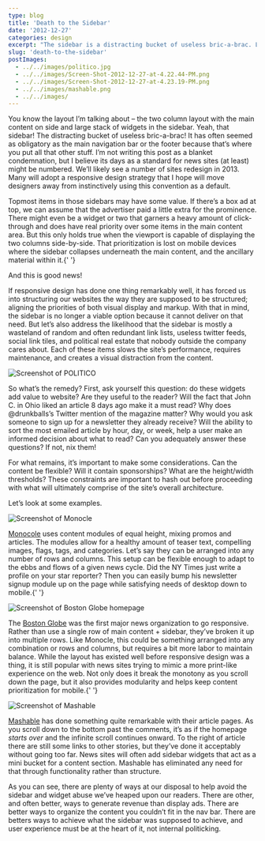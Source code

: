 ```yaml
---
type: blog
title: 'Death to the Sidebar'
date: '2012-12-27'
categories: design
excerpt: "The sidebar is a distracting bucket of useless bric-a-brac. Let's explore ways to not use it."
slug: 'death-to-the-sidebar'
postImages:
  - ../../images/politico.jpg
  - ../../images/Screen-Shot-2012-12-27-at-4.22.44-PM.png
  - ../../images/Screen-Shot-2012-12-27-at-4.23.19-PM.png
  - ../../images/mashable.png
  - ../../images/
---
```


<p>
  You know the layout I’m talking about – the two column layout with the main
  content on side and large stack of widgets in the sidebar. Yeah, that sidebar!
  The distracting bucket of useless bric-a-brac! It has often seemed as
  obligatory as the main navigation bar or the footer because that’s where you
  put all that other stuff. I’m not writing this post as a blanket condemnation,
  but I believe its days as a standard for news sites (at least) might be
  numbered. We’ll likely see a number of sites redesign in 2013. Many will adopt
  a responsive design strategy that I hope will move designers away from
  instinctively using this convention as a default.
</p>

<p>
  Topmost items in those sidebars may have some value. If there’s a box ad at
  top, we can assume that the advertiser paid a little extra for the prominence.
  There might even be a widget or two that garners a heavy amount of
  click-through and does have real priority over some items in the main content
  area. But this only holds true when the viewport is capable of displaying the
  two columns side-by-side. That prioritization is lost on mobile devices where
  the sidebar collapses underneath the main content, and the ancillary material
  within it.{' '}
</p>

<p>And this is good news!</p>

<p>
  If responsive design has done one thing remarkably well, it has forced us into
  structuring our websites the way they are supposed to be structured; aligning
  the priorities of both visual display and markup. With that in mind, the
  sidebar is no longer a viable option because it cannot deliver on that need.
  But let’s also address the likelihood that the sidebar is mostly a wasteland
  of random and often redundant link lists, useless twitter feeds, social link
  tiles, and political real estate that nobody outside the company cares about.
  Each of these items slows the site’s performance, requires maintenance, and
  creates a visual distraction from the content.
</p>

<Image
  src={props.data.mdx.frontmatter.postImages[0]}
  alt="Screenshot of POLITICO"
  caption="Throwing myself under the bus here. I am calling attention to things I
    always wanted to fix, but wasn’t unable to."
/>

<p>
  So what’s the remedy? First, ask yourself this question: do these widgets add
  value to website? Are they useful to the reader? Will the fact that John C. in
  Ohio liked an article 8 days ago make it a must read? Why does @drunkballs’s
  Twitter mention of the magazine matter? Why would you ask someone to sign up
  for a newsletter they already receive? Will the ability to sort the most
  emailed article by hour, day, or week, help a user make an informed decision
  about what to read? Can you adequately answer these questions? If not, nix
  them!
</p>

<p>
  For what remains, it’s important to make some considerations. Can the content
  be flexible? Will it contain sponsorships? What are the height/width
  thresholds? These constraints are important to hash out before proceeding with
  what will ultimately comprise of the site’s overall architecture.
</p>

<p>Let’s look at some examples.</p>

<Image
  src={props.data.mdx.frontmatter.postImages[1]}
  alt="Screenshot of Monocle"
  caption="Monocle"
/>

<p>
  <a href="http://monocle.com/">Monocole</a> uses content modules of equal
  height, mixing promos and articles. The modules allow for a healthy amount of
  teaser text, compelling images, flags, tags, and categories. Let’s say they
  can be arranged into any number of rows and columns. This setup can be
  flexible enough to adapt to the ebbs and flows of a given news cycle. Did the
  NY Times just write a profile on your star reporter? Then you can easily bump
  his newsletter signup module up on the page while satisfying needs of desktop
  down to mobile.{' '}
</p>

<Image
  src={props.data.mdx.frontmatter.postImages[2]}
  alt="Screenshot of Boston Globe homepage"
  caption="Boston Globe"
/>

<p>
  The <a href="http://bostonglobe.com">Boston Globe</a> was the first major news
  organization to go responsive. Rather than use a single row of main content +
  sidebar, they’ve broken it up into multiple rows. Like Monocle, this could be
  something arranged into any combination or rows and columns, but requires a
  bit more labor to maintain balance. While the layout has existed well before
  responsive design was a thing, it is still popular with news sites trying to
  mimic a more print-like experience on the web. Not only does it break the
  monotony as you scroll down the page, but it also provides modularity and
  helps keep content prioritization for mobile.{' '}
</p>

<Image
  src={props.data.mdx.frontmatter.postImages[3]}
  alt="Screenshot of Mashable"
  caption="Mashable"
/>

<p>
  <a href="http://mashable.com">Mashable</a> has done something quite remarkable
  with their article pages. As you scroll down to the bottom past the comments,
  it’s as if the homepage <em>starts over</em> and the infinite scroll continues
  onward. To the right of article there are still some links to other stories,
  but they’ve done it acceptably without going too far. News sites will often
  add sidebar widgets that act as a mini bucket for a content section. Mashable
  has eliminated any need for that through functionality rather than structure.
</p>

<p>
  As you can see, there are plenty of ways at our disposal to help avoid the
  sidebar and widget abuse we’ve heaped upon our readers. There are other, and
  often better, ways to generate revenue than display ads. There are better ways
  to organize the content you couldn’t fit in the nav bar. There are betters
  ways to achieve what the sidebar was supposed to achieve, and user experience
  must be at the heart of it, not internal politicking.
</p>
